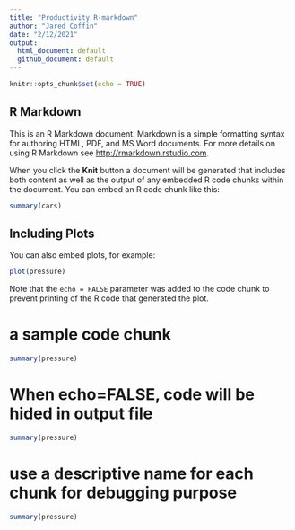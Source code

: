 ```yaml
---
title: "Productivity R-markdown"
author: "Jared Coffin"
date: "2/12/2021"
output:
  html_document: default
  github_document: default
---
```


```r
knitr::opts_chunk$set(echo = TRUE)
```

## R Markdown

This is an R Markdown document. Markdown is a simple formatting syntax for authoring HTML, PDF, and MS Word documents. For more details on using R Markdown see <http://rmarkdown.rstudio.com>.

When you click the **Knit** button a document will be generated that includes both content as well as the output of any embedded R code chunks within the document. You can embed an R code chunk like this:

```r
summary(cars)
```

## Including Plots

You can also embed plots, for example:

```r
plot(pressure)
```

Note that the `echo = FALSE` parameter was added to the code chunk to prevent printing of the R code that generated the plot.

# a sample code chunk
```r
summary(pressure)
```

# When echo=FALSE, code will be hided in output file
```r
summary(pressure)
```

# use a descriptive name for each chunk for debugging purpose
```r
summary(pressure)
```
